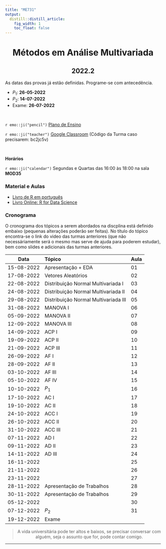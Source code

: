 ```yaml
---
title: "ME731"
output:
  distill::distill_article: 
    fig_width: 1
    toc_float: false  
---
```


<center>

# Métodos em Análise Multivariada

## 2022.2

</center>

As datas das provas já estão definidas. Programe-se com antecedência. 

- $P_1$: **26-05-2022**
- $P_2$: **14-07-2022** 
- Exame: **26-07-2022**

</br>

`r emo::ji("pencil")` [Plano de Ensino](2022-2/Plano_MAD211_2022_1.pdf) 


`r emo::ji("teacher")` [Google Classroom](https://classroom.google.com/c/NDI5NTM4Njk3ODg1?cjc=bc2jc5v)  (Código da Turma caso precisarem: bc2jc5v)

</br>

**Horários**    

`r emo::ji("calendar")` Segundas e Quartas das 16:00 às 18:00 na sala **MOD35**



### **Material e Aulas**

- [Livro de R em português](http://leg.ufpr.br/Rpira/Rpira.pdf) 
- [Livro Online: R for Data Science](https://r4ds.had.co.nz) 


### **Cronograma**

O cronograma dos tópicos a serem abordados na discplina está definido embaixo (pequenas alterações poderão ser feitas). No título do tópico encontra-se o link do video das turmas anteriores (que não necessáriamente será o mesmo mas serve de ajuda para poderem estudar), bem como slides e adicionais das turmas anteriores.


| Data  | Tópico                         | Aula |
|:-----:|:-------------------------------|--------|
| 15-08-2022     | Apresentação + EDA  | 01 | 
| 17-08-2022     | Vetores Aleatórios   | 02 | 
| 22-08-2022     | Distribuição Normal Multivariada I  | 03 | 
| 24-08-2022     | Distribuição Normal Multivariada II  | 04 | 
| 29-08-2022     | Distribuição Normal Multivariada III  | 05 | 
| 31-08-2022     | MANOVA I  | 06 | 
| 05-09-2022     | MANOVA II  | 07 | 
| 12-09-2022     | MANOVA III  | 08 | 
| 14-09-2022     | ACP I  | 09 | 
| 19-09-2022     | ACP II   | 10 | 
| 21-09-2022     | ACP III  | 11 | 
| 26-09-2022     | AF I  | 12 | 
| 28-09-2022     | AF II   | 13 | 
| 03-10-2022     | AF III   | 14 | 
| 05-10-2022     | AF IV  | 15 | 
| 10-10-2022     | $P_1$   | 16 |
| 17-10-2022     | AC I  | 17 | 
| 19-10-2022     | AC II  | 18 | 
| 24-10-2022     | ACC I  | 19 | 
| 26-10-2022     | ACC II  | 20 | 
| 31-10-2022     | ACC III   | 21 | 
| 07-11-2022     | AD I  | 22 | 
| 09-11-2022     | AD II   | 23 | 
| 14-11-2022     | AD III | 24 | 
| 16-11-2022     |   | 25 | 
| 21-11-2022     |   | 26 | 
| 23-11-2022     |   | 27 | 
| 28-11-2022     | Apresentação de Trabalhos   | 28 | 
| 30-11-2022     | Apresentação de Trabalhos   | 29 | 
| 05-12-2022     |  | 30 | 
| 07-12-2022     | $P_2$   | 31 | 
| 19-12-2022     | Exame  |  | 

<center>

> A vida universitária pode ter altos e baixos, se precisar conversar com alguém, seja o assunto que for, pode contar comigo. 

</center>



---- 